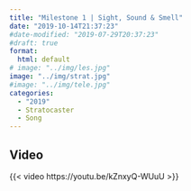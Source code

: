 ```yaml
---
title: "Milestone 1 | Sight, Sound & Smell"
date: "2019-10-14T21:37:23"
#date-modified: "2019-07-29T20:37:23"
#draft: true
format: 
  html: default
# image: "../img/les.jpg"
image: "../img/strat.jpg"
#image: "../img/tele.jpg"
categories:
  - "2019"
  - Stratocaster
  - Song
---
```


## Video

{{< video https://youtu.be/kZnxyQ-WUuU >}}

